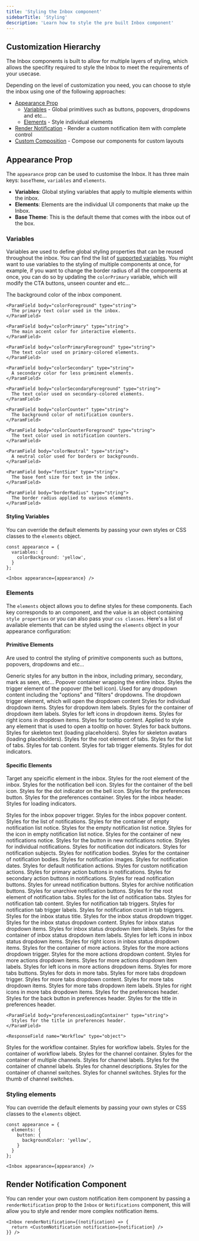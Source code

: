 ```yaml
---
title: 'Styling the Inbox component'
sidebarTitle: 'Styling'
description: 'Learn how to style the pre built Inbox component'
---
```


## Customization Hierarchy

The Inbox components is built to allow for multiple layers of styling, which allows the specifity required to style the Inbox to meet the requirements of your usecase.

Depending on the level of customization you need, you can choose to style the inbox using one of the following approaches:
- [Appearance Prop](#appearance-prop)
  - [Variables](#variables) - Global primitives such as buttons, popovers, dropdowns and etc...
  - [Elements](#elements) - Style individual elements
- [Render Notification](#render-notification) - Render a custom notification item with complete control
- [Custom Composition](/inbox/react/components/overview#composition) - Compose our components for custom layouts

## Appearance Prop

The `appearance` prop can be used to customise the Inbox. It has three main keys: `baseTheme`, `variables` and `elements`.

- **Variables**: Global styling variables that apply to multiple elements within the inbox. 
- **Elements**: Elements are the individual UI components that make up the Inbox. 
- **Base Theme**: This is the default theme that comes with the inbox out of the box.

### Variables

Variables are used to define global styling properties that can be reused throughout the inbox. You can find the list of [supported variables](https://github.com/novuhq/novu/blob/01268c688d1c173736b4ad51147370844952335a/packages/js/src/ui/types.ts#L24).
You might want to use variables to the styling of multiple components at once, for example, if you want to change the border radius of all the components at once, you can do so by updating the `colorPrimary` variable, which will modify the CTA buttons, unseen counter and etc...

<ResponseField name="Available Variables" type="variables" >
  <Expandable title="properties">
    <ParamField body="colorBackground" type="string">
      The background color of the inbox component.
    </ParamField>

    <ParamField body="colorForeground" type="string">
      The primary text color used in the inbox.
    </ParamField>

    <ParamField body="colorPrimary" type="string">
      The main accent color for interactive elements.
    </ParamField>

    <ParamField body="colorPrimaryForeground" type="string">
      The text color used on primary-colored elements.
    </ParamField>

    <ParamField body="colorSecondary" type="string">
      A secondary color for less prominent elements.
    </ParamField>

    <ParamField body="colorSecondaryForeground" type="string">
      The text color used on secondary-colored elements.
    </ParamField>

    <ParamField body="colorCounter" type="string">
      The background color of notification counters.
    </ParamField>

    <ParamField body="colorCounterForeground" type="string">
      The text color used in notification counters.
    </ParamField>

    <ParamField body="colorNeutral" type="string">
      A neutral color used for borders or backgrounds.
    </ParamField>

    <ParamField body="fontSize" type="string">
      The base font size for text in the inbox.
    </ParamField>

    <ParamField body="borderRadius" type="string">
      The border radius applied to various elements.
    </ParamField>

  </Expandable>
</ResponseField>

#### Styling Variables

You can override the default elements by passing your own styles or CSS classes to the `elements` object.

```tsx
const appearance = {
  variables: {
    colorBackground: 'yellow',
  }
};

<Inbox appearance={appearance} />
```

### Elements
The `elements` object allows you to define styles for these components. Each key corresponds to an component, and the value is an object containing `style properties` or you can also pass your `css classes`.
Here's a list of available elements that can be styled using the `elements` object in your appearance configuration:

#### Primitive Elements
Are used to control the styling of primitive components such as buttons, popovers, dropdowns and etc...

<ResponseField name="Primitives">
  <Expandable title="Primitives">
  <ParamField body="button" type="string">
    Generic styles for any button in the inbox, including primary, secondary, mark as seen, etc...
  </ParamField>
  <ParamField body="popoverContent" type="string">
    Popover container wrapping the entire inbox.
  </ParamField>
  <ParamField body="popoverTrigger" type="string">
    Styles the trigger element of the popover (the bell icon).
  </ParamField>
  <ParamField body="dropdownContent" type="string">
    Used for any dropdown content including the "options" and "filters" dropdowns.
  </ParamField>
  <ParamField body="dropdownTrigger" type="string">
    The dropdown trigger element, which will open the dropdown content
  </ParamField>
  <ParamField body="dropdownItem" type="string">
    Styles for individual dropdown items.
  </ParamField>
  <ParamField body="dropdownItemLabel" type="string">
    Styles for dropdown item labels.
  </ParamField>
  <ParamField body="dropdownItemLabelContainer" type="string">
    Styles for the container of dropdown item labels.
  </ParamField>
  <ParamField body="dropdownItemLeftIcon" type="string">
    Styles for left icons in dropdown items.
  </ParamField>
  <ParamField body="dropdownItemRightIcon" type="string">
    Styles for right icons in dropdown items.
  </ParamField>
  <ParamField body="tooltipContent" type="string">
    Styles for tooltip content.
  </ParamField>
  <ParamField body="tooltipTrigger" type="string">
    Applied to style any element that is used to open a tooltip on hover.
  </ParamField>
  <ParamField body="back__button" type="string">
    Styles for back buttons.
  </ParamField>
  <ParamField body="skeletonText" type="string">
    Styles for skeleton text (loading placeholders).
  </ParamField>
  <ParamField body="skeletonAvatar" type="string">
    Styles for skeleton avatars (loading placeholders).
  </ParamField>
  <ParamField body="tabsRoot" type="string">
    Styles for the root element of tabs.
  </ParamField>
  <ParamField body="tabsList" type="string">
    Styles for the list of tabs.
  </ParamField>
  <ParamField body="tabsContent" type="string">
    Styles for tab content.
  </ParamField>
  <ParamField body="tabsTrigger" type="string">
    Styles for tab trigger elements.
  </ParamField>
  <ParamField body="dots" type="string">
    Styles for dot indicators.
  </ParamField>
</Expandable>
</ResponseField>

#### Specific Elements

Target any speicific element in the inbox.
<ResponseField name="General" type="object">
  <Expandable title="General">
    <ParamField body="root" type="string">
      Styles for the root element of the inbox.
    </ParamField>
    <ParamField body="bellIcon" type="string">
      Styles for the notification bell icon.
    </ParamField>
    <ParamField body="bellContainer" type="string">
      Styles for the container of the bell icon.
    </ParamField>
    <ParamField body="bellDot" type="string">
      Styles for the dot indicator on the bell icon.
    </ParamField>
    <ParamField body="preferences__button" type="string">
      Styles for the preferences button.
    </ParamField>
    <ParamField body="preferencesContainer" type="string">
      Styles for the preferences container.
    </ParamField>
    <ParamField body="inboxHeader" type="string">
      Styles for the inbox header.
    </ParamField>
    <ParamField body="loading" type="string">
      Styles for loading indicators.
    </ParamField>
  </Expandable>
</ResponseField>

<ResponseField name="Inbox" type="object">
  <Expandable title="Inbox">
    <ParamField body="inbox__popoverTrigger" type="string">
      Styles for the inbox popover trigger.
    </ParamField>
    <ParamField body="inbox__popoverContent" type="string">
      Styles for the inbox popover content.
    </ParamField>
  </Expandable>
</ResponseField>

<ResponseField name="Notifications" type="object">
  <Expandable title="Notifications">
    <ParamField body="notificationList" type="string">
      Styles for the list of notifications.
    </ParamField>
    <ParamField body="notificationListEmptyNoticeContainer" type="string">
      Styles for the container of empty notification list notice.
    </ParamField>
    <ParamField body="notificationListEmptyNotice" type="string">
      Styles for the empty notification list notice.
    </ParamField>
    <ParamField body="notificationListEmptyNoticeIcon" type="string">
      Styles for the icon in empty notification list notice.
    </ParamField>
    <ParamField body="notificationListNewNotificationsNoticeContainer" type="string">
      Styles for the container of new notifications notice.
    </ParamField>
    <ParamField body="notificationListNewNotificationsNotice__button" type="string">
      Styles for the button in new notifications notice.
    </ParamField>
    <ParamField body="notification" type="string">
      Styles for individual notifications.
    </ParamField>
    <ParamField body="notificationDot" type="string">
      Styles for notification dot indicators.
    </ParamField>
    <ParamField body="notificationSubject" type="string">
      Styles for notification subjects.
    </ParamField>
    <ParamField body="notificationBody" type="string">
      Styles for notification bodies.
    </ParamField>
    <ParamField body="notificationBodyContainer" type="string">
      Styles for the container of notification bodies.
    </ParamField>
    <ParamField body="notificationImage" type="string">
      Styles for notification images.
    </ParamField>
    <ParamField body="notificationDate" type="string">
      Styles for notification dates.
    </ParamField>
    <ParamField body="notificationDefaultActions" type="string">
      Styles for default notification actions.
    </ParamField>
    <ParamField body="notificationCustomActions" type="string">
      Styles for custom notification actions.
    </ParamField>
    <ParamField body="notificationPrimaryAction__button" type="string">
      Styles for primary action buttons in notifications.
    </ParamField>
    <ParamField body="notificationSecondaryAction__button" type="string">
      Styles for secondary action buttons in notifications.
    </ParamField>
    <ParamField body="notificationRead__button" type="string">
      Styles for read notification buttons.
    </ParamField>
    <ParamField body="notificationUnread__button" type="string">
      Styles for unread notification buttons.
    </ParamField>
    <ParamField body="notificationArchive__button" type="string">
      Styles for archive notification buttons.
    </ParamField>
    <ParamField body="notificationUnarchive__button" type="string">
      Styles for unarchive notification buttons.
    </ParamField>
  </Expandable>
</ResponseField>

<ResponseField name="Notification Tabs" type="object">
  <Expandable title="Notification Tabs">
    <ParamField body="notificationsTabs__tabsRoot" type="string">
      Styles for the root element of notification tabs.
    </ParamField>
    <ParamField body="notificationsTabs__tabsList" type="string">
      Styles for the list of notification tabs.
    </ParamField>
    <ParamField body="notificationsTabs__tabsContent" type="string">
      Styles for notification tab content.
    </ParamField>
    <ParamField body="notificationsTabs__tabsTrigger" type="string">
      Styles for notification tab triggers.
    </ParamField>
    <ParamField body="notificationsTabsTriggerLabel" type="string">
      Styles for notification tab trigger labels.
    </ParamField>
    <ParamField body="notificationsTabsTriggerCount" type="string">
      Styles for notification count in tab triggers.
    </ParamField>
  </Expandable>
</ResponseField>

<ResponseField name="Inbox Status" type="object">
  <Expandable title="Inbox Status">
    <ParamField body="inboxStatus__title" type="string">
      Styles for the inbox status title.
    </ParamField>
    <ParamField body="inboxStatus__dropdownTrigger" type="string">
      Styles for the inbox status dropdown trigger.
    </ParamField>
    <ParamField body="inboxStatus__dropdownContent" type="string">
      Styles for the inbox status dropdown content.
    </ParamField>
    <ParamField body="inboxStatus__dropdownItem" type="string">
      Styles for inbox status dropdown items.
    </ParamField>
    <ParamField body="inboxStatus__dropdownItemLabel" type="string">
      Styles for inbox status dropdown item labels.
    </ParamField>
    <ParamField body="inboxStatus__dropdownItemLabelContainer" type="string">
      Styles for the container of inbox status dropdown item labels.
    </ParamField>
    <ParamField body="inboxStatus__dropdownItemLeftIcon" type="string">
      Styles for left icons in inbox status dropdown items.
    </ParamField>
    <ParamField body="inboxStatus__dropdownItemRightIcon" type="string">
      Styles for right icons in inbox status dropdown items.
    </ParamField>
  </Expandable>
</ResponseField>

<ResponseField name="More Actions" type="object">
  <Expandable title="More Actions">
    <ParamField body="moreActionsContainer" type="string">
      Styles for the container of more actions.
    </ParamField>
    <ParamField body="moreActions__dropdownTrigger" type="string">
      Styles for the more actions dropdown trigger.
    </ParamField>
    <ParamField body="moreActions__dropdownContent" type="string">
      Styles for the more actions dropdown content.
    </ParamField>
    <ParamField body="moreActions__dropdownItem" type="string">
      Styles for more actions dropdown items.
    </ParamField>
    <ParamField body="moreActions__dropdownItemLabel" type="string">
      Styles for more actions dropdown item labels.
    </ParamField>
    <ParamField body="moreActions__dropdownItemLeftIcon" type="string">
      Styles for left icons in more actions dropdown items.
    </ParamField>
  </Expandable>
</ResponseField>

<ResponseField name="More Tabs" type="object">
  <Expandable title="More Tabs">
    <ParamField body="moreTabs__button" type="string">
      Styles for more tabs buttons.
    </ParamField>
    <ParamField body="moreTabs__dots" type="string">
      Styles for dots in more tabs.
    </ParamField>
    <ParamField body="moreTabs__dropdownTrigger" type="string">
      Styles for more tabs dropdown trigger.
    </ParamField>
    <ParamField body="moreTabs__dropdownContent" type="string">
      Styles for more tabs dropdown content.
    </ParamField>
    <ParamField body="moreTabs__dropdownItem" type="string">
      Styles for more tabs dropdown items.
    </ParamField>
    <ParamField body="moreTabs__dropdownItemLabel" type="string">
      Styles for more tabs dropdown item labels.
    </ParamField>
    <ParamField body="moreTabs__dropdownItemRightIcon" type="string">
      Styles for right icons in more tabs dropdown items.
    </ParamField>
  </Expandable>
</ResponseField>

<ResponseField name="Preferences" type="object">
  <Expandable title="Preferences Header">
    <ParamField body="preferencesHeader" type="string">
      Styles for the preferences header.
    </ParamField>
    <ParamField body="preferencesHeader__back__button" type="string">
      Styles for the back button in preferences header.
    </ParamField>
    <ParamField body="preferencesHeader__title" type="string">
      Styles for the title in preferences header.
    </ParamField>

    <ParamField body="preferencesLoadingContainer" type="string">
      Styles for the title in preferences header.
    </ParamField>

    <ResponseField name="Workflow" type="object">
  <Expandable title="Workflow">
    <ParamField body="workflowContainer" type="string">
      Styles for the workflow container.
    </ParamField>
    <ParamField body="workflowLabel" type="string">
      Styles for workflow labels.
    </ParamField>
    <ParamField body="workflowLabelContainer" type="string">
      Styles for the container of workflow labels.
    </ParamField>
  </Expandable>
</ResponseField>
  <ResponseField name="Channel" type="object">
  <Expandable title="Channel">
    <ParamField body="channelContainer" type="string">
      Styles for the channel container.
    </ParamField>
    <ParamField body="channelsContainer" type="string">
      Styles for the container of multiple channels.
    </ParamField>
    <ParamField body="channelLabel" type="string">
      Styles for channel labels.
    </ParamField>
    <ParamField body="channelLabelContainer" type="string">
      Styles for the container of channel labels.
    </ParamField>
    <ParamField body="channelDescription" type="string">
      Styles for channel descriptions.
    </ParamField>
    <ParamField body="channelSwitchContainer" type="string">
      Styles for the container of channel switches.
    </ParamField>
    <ParamField body="channelSwitch" type="string">
      Styles for channel switches.
    </ParamField>
    <ParamField body="channelSwitchThumb" type="string">
      Styles for the thumb of channel switches.
    </ParamField>
  </Expandable>
</ResponseField>
  </Expandable>


</ResponseField>

### Styling elements

You can override the default elements by passing your own styles or CSS classes to the `elements` object.

```tsx
const appearance = {
  elements: {
    button: {
      backgroundColor: 'yellow',
    }
  }
};

<Inbox appearance={appearance} />
```

## Render Notification Component

You can render your own custom notification item component by passing a `renderNotification` prop to the `Inbox` or `Notifications` component, this will allow you to style and render more complex notification items.

```tsx
<Inbox renderNotification={(notification) => {
  return <CustomNotification notification={notification} />
}} />
```
